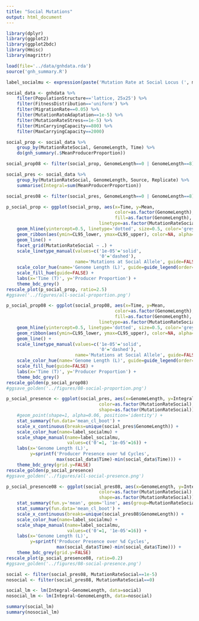 ```yaml
---
title: "Social Mutations"
output: html_document
---
```


```r
library(dplyr)
library(ggplot2)
library(ggplot2bdc)
library(Hmisc)
library(magrittr)

load(file='../data/gnhdata.rda')
source('gnh_summary.R')

label_socialmu <- expression(paste('Mutation Rate at Social Locus (', mu[p], ')'))

```

```r
social_data <- gnhdata %>%
    filter(PopulationStructure=='lattice, 25x25') %>%
    filter(FitnessDistribution=='uniform') %>%
    filter(MigrationRate==0.05) %>%
    filter(MutationRateAdaptation==1e-5) %>%
    filter(MutationRateStress==1e-5) %>%
    filter(MinCarryingCapacity==800) %>%
    filter(MaxCarryingCapacity==2000)
```

```r

social_prop <- social_data %>%
    group_by(MutationRateSocial, GenomeLength, Time) %>%
    do(gnh_summary(.$MeanProducerProportion))

social_prop08 <- filter(social_prop, GenomeLength==0 | GenomeLength==8)

social_pres <- social_data %>%
    group_by(MutationRateSocial, GenomeLength, Source, Replicate) %>%
    summarise(Integral=sum(MeanProducerProportion))

social_pres08 <- filter(social_pres, GenomeLength==0 | GenomeLength==8)

```

```r
p_social_prop <- ggplot(social_prop, aes(x=Time, y=Mean,
                                         color=as.factor(GenomeLength),
                                         fill=as.factor(GenomeLength),
                                   linetype=as.factor(MutationRateSocial))) +
    geom_hline(yintercept=0.5, linetype='dotted', size=0.5, color='grey70') +   
    geom_ribbon(aes(ymin=CL95_lower, ymax=CL95_upper), color=NA, alpha=0.2) +   
    geom_line() +
    facet_grid(MutationRateSocial ~ .) +
    scale_linetype_manual(values=c('1e-05'='solid',
                                   '0'='dashed'),
                          name='Mutations at Social Allele', guide=FALSE) +
    scale_color_hue(name='Genome Length (L)', guide=guide_legend(order=1)) +
    scale_fill_hue(guide=FALSE) +
    labs(x='Time (T)', y='Producer Proportion') +
    theme_bdc_grey()
rescale_plot(p_social_prop, ratio=2.5)
#ggsave('../figures/all-social-proportion.png')
```

```r
p_social_prop08 <- ggplot(social_prop08, aes(x=Time, y=Mean,
                                         color=as.factor(GenomeLength),
                                         fill=as.factor(GenomeLength),
                                   linetype=as.factor(MutationRateSocial))) +
    geom_hline(yintercept=0.5, linetype='dotted', size=0.5, color='grey70') +   
    geom_ribbon(aes(ymin=CL95_lower, ymax=CL95_upper), color=NA, alpha=0.2) +   
    geom_line() +
    scale_linetype_manual(values=c('1e-05'='solid',
                                   '0'='dashed'),
                          name='Mutations at Social Allele', guide=FALSE) +
    scale_color_hue(name='Genome Length (L)', guide=guide_legend(order=1)) +
    scale_fill_hue(guide=FALSE) +
    labs(x='Time (T)', y='Producer Proportion') +
    theme_bdc_grey()
rescale_golden(p_social_prop08)
#ggsave_golden('../figures/08-social-proportion.png')
```


```r
p_social_presence <- ggplot(social_pres, aes(x=GenomeLength, y=Integral,
                                   color=as.factor(MutationRateSocial),
                                   shape=as.factor(MutationRateSocial))) +
    #geom_point(shape=1, alpha=0.06, position='identity') +
    stat_summary(fun.data='mean_cl_boot') +
    scale_x_continuous(breaks=unique(social_pres$GenomeLength)) +
    scale_color_hue(name=label_socialmu) +
    scale_shape_manual(name=label_socialmu, 
                       values=c('0'=1, '1e-05'=16)) +
    labs(x='Genome Length (L)',
         y=sprintf('Producer Presence over %d Cycles',
                   max(social_data$Time)-min(social_data$Time))) +
    theme_bdc_grey(grid.y=FALSE)
rescale_golden(p_social_presence)
#ggsave_golden('../figures/all-social-presence.png')
```

```r
p_social_presence08 <- ggplot(social_pres08, aes(x=GenomeLength, y=Integral,
                                   color=as.factor(MutationRateSocial),
                                   shape=as.factor(MutationRateSocial))) +
    stat_summary(fun.y='mean', geom='line', aes(group=MutationRateSocial)) +
    stat_summary(fun.data='mean_cl_boot') +
    scale_x_continuous(breaks=unique(social_pres08$GenomeLength)) +
    scale_color_hue(name=label_socialmu) +
    scale_shape_manual(name=label_socialmu, 
                       values=c('0'=1, '1e-05'=16)) +
    labs(x='Genome Length (L)',
         y=sprintf('Producer Presence over %d Cycles',
                   max(social_data$Time)-min(social_data$Time))) +
    theme_bdc_grey(grid.y=FALSE)
rescale_plot(p_social_presence08, ratio=0.2)
#ggsave_golden('../figures/08-social-presence.png')
```

```r
social <- filter(social_pres08, MutationRateSocial==1e-5)
nosocial <- filter(social_pres08, MutationRateSocial==0)

social_lm <- lm(Integral~GenomeLength, data=social)
nosocial_lm <- lm(Integral~GenomeLength, data=nosocial)

summary(social_lm)
summary(nosocial_lm)
```
